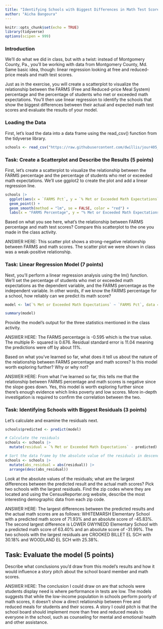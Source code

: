 ```yaml
---
title: "Identifying Schools with Biggest Differences in Math Test Scores, Part 2"
author: "Aicha Bangoura"
---
```


```r
knitr::opts_chunk$set(echo = TRUE)
library(tidyverse)
options(scipen = 999)
```

### Introduction

We'll do what we did in class, but with a twist: instead of Montgomery County, Pa., you'll be working with data from Montgomery County, Md. Same basic idea, though: linear regression looking at free and reduced-price meals and math test scores.

Just as in the exercise, you will create a scatterplot to visualize the relationship between the FARMS (Free and Reduced-price Meal System) percentage and the percentage of students who met or exceeded math expectations. You'll then use linear regression to identify the schools that show the biggest differences between their actual and expected math test scores and evaluate the results of your model.

### Loading the Data

First, let's load the data into a data frame using the read_csv() function from the tidyverse library.

```r
schools <- read_csv("https://raw.githubusercontent.com/dwillis/jour405_files/refs/heads/main/montgomery_md.csv")
```
### Task: Create a Scatterplot and Describe the Results (5 points)

First, let's create a scatterplot to visualize the relationship between the FARMS percentage and the percentage of students who met or exceeded math expectations. We'll use ggplot2 to create the plot and add a linear regression line.

```r
schools |>
  ggplot(aes(x = `FARMS Pct`, y = `% Met or Exceeded Math Expectations`)) +
  geom_point() +
  geom_smooth(method = "lm", se = FALSE, color = "red") +
  labs(x = "FARMS Percentage", y = "% Met or Exceeded Math Expectations", title = "Scatterplot of Math Expectations vs FARMS Percentage")
```
Based on what you see here, what's the relationship between FARMS percentage and math test scores? Compare this scatterplot to the one you made in the class activity.

ANSWER HERE: This scatter plot shows a  strong-negative relationship between FARMS and math scores. The scatter plot we were shown in class was a weak-positive relationship.


### Task: Linear Regression Model (7 points)

Next, you'll perform a linear regression analysis using the lm() function. We'll set the percentage of students who met or exceeded math expectations as the dependent variable, and the FARMS percentage as the independent variable. In other words, if we know the FARMS percentage for a school, how reliably can we predict its math score?

```r
model <- lm(`% Met or Exceeded Math Expectations` ~ `FARMS Pct`, data = schools)

summary(model)
```

Provide the model's output for the three statistics mentioned in the class activity.

ANSWER HERE: The FARMS percentage is -0.595 which is the true value. The multiple R- squared is 0.676. Residual standard error is 11.04 meaning the predictions were off by about 11%. 

Based on what you've learned so far, what does it tell us about the nature of the relationship between FARMS percentage and math scores? Is this model worth exploring further? Why or why not?

ANSWER HERE: From what I've learned so far, this tells me that the relationship between FARMS percentage and math scores is negative since the slope goes down. Yes, this model is worth exploring further since there's enough evidence which links poverty and low scores. More in-depth investigation is required to confirm the correlation between the two. 

### Task: Identifying Schools with Biggest Residuals (3 points)

Let's calculate and examine the residuals next. 

```r
schools$predicted <- predict(model)

# Calculate the residuals
schools <- schools |> 
  mutate(residual = `% Met or Exceeded Math Expectations` - predicted)

# Sort the data frame by the absolute value of the residuals in descending order
schools <- schools |>
  mutate(abs_residual = abs(residual)) |>
  arrange(desc(abs_residual)) 

```

Look at the absolute values of the residuals; what are the largest differences between the predicted result and the actual math scores? Pick two schools with the largest residuals. Find the zip codes where they are located and using the CensusReporter.org website, describe the most interesting demographic data from each zip code.

ANSWER HERE: The largest differences between the predicted results and the actual math scores are as follows: WHITEMARSH Elementary School with a predicted math score of 71.93% and an absolute score of -45.83%. The second largest difference is LOWER GWYNEDD Elementary School with a predicted math score of 63.40% and an  absolute score of -31.99%. The two schools with the largest residuals are CROOKED BILLET EL SCH with 30.18% and WOODLAND EL SCH with 25.38%.


## Task: Evaluate the model (5 points)

Describe what conclusions you'd draw from this model's results and how it would influence a story pitch about the school board member and math scores.

ANSWER HERE: The conclusion I could draw on are that schools were students display need is where performance in tests are low. The models suggests that while the low-income population in schools perform poorly of math scores, it doesn't show a direct relationship between Free and reduced meals for students and their scores. A story I could pitch is that the school board should implement more than free and reduced meals to everyone in the school, such as counseling for mental and emotional health and other assistance.
